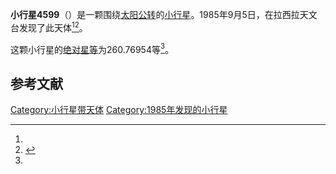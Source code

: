 {{Infobox planet
| bgcolour = #FFFFC0
| name = 4599 Rowan
| symbol = 
| image = 
| caption = 
| discovery = yes
| discovery_ref = 
| discoverer = {{link-en|亨利·德波鸿诺|Henri Debehogne}}
| discovery_site = [[拉西拉天文台|拉西拉天文台]] 
| discovered = 1985年9月5日
| designations = yes
| mp_name = 
| named_after = 
| alt_names = 1985 RZ2/ 1975 VV1 / 1977 DB2 / 1980 TV10
| mp_category = [[主带小行星|主带小行星]]
| orbit_ref = <ref name="a">[http://ssd.jpl.nasa.gov/sbdb.cgi?sstr=4599 4599 Rowan] {{Wayback|url=http://ssd.jpl.nasa.gov/sbdb.cgi?sstr=4599 |date=20201124005909 }}，小行星數據庫瀏覽器（JPL Small-Body Database Browser）－[[美国国家航空航天局|美国国家航空航天局]]喷气推进实验室</ref>
| epoch = 2456400.5 (2013年4月18日更新)
| aphelion = {{convert|3.5830367|AU|km|3|abbr=on|lk=out}}
| perihelion = {{convert|2.5628313|AU|km|3|abbr=on}}
| semimajor = {{convert|3.0729340|AU|km|3|abbr=on}}
| eccentricity = 0.1659986
| period = 1967.561362 [[日|日]]<br />5.39[[儒略年|儒略年]]
| avg_speed = 
| inclination = 3.45236
| asc_node = 109.75068
| mean_anomaly = 
| arg_peri = 260.76954
| satellites = 
| physical_characteristics = yes
| dimensions = 
| mass = 
| density = 
| surface_grav = 
| escape_velocity = 
| sidereal_day = 
| axial_tilt = 
| pole_ecliptic_lat = 
| pole_ecliptic_lon = 
| albedo = 
| temperatures= 
| temp_name1 = 
| mean_temp_1 = 
| max_temp_1 = 
| temp_name2 = 
| max_temp_2 = 
| spectral_type = 
| abs_magnitude = 260.76954
}}

'''小行星4599'''（{{lang-en|4599 Rowan}}）是一颗围绕[[太阳|太阳]][[公转|公转]]的[[小行星|小行星]]。1985年9月5日，{{link-en|亨利·德波鸿诺|Henri Debehogne}}在拉西拉天文台发现了此天体<ref name="a" /><ref>{{cite news|title=小行星列表|url=http://cfa-www.harvard.edu/iau/lists/NumberedMPs.txt|accessdate=2013-07-08|newspaper=哈佛大学|archive-date=2008-05-17|archive-url=https://web.archive.org/web/20080517010638/http://cfa-www.harvard.edu/iau/lists/NumberedMPs.txt|dead-url=no}}</ref>。

这颗小行星的[[绝对星等|绝对星等]]为260.76954等<ref name="a" />。

==参考文献==
{{reflist}}
{{Minor Planet Number|[[小行星4598|小行星4598]]|[[小行星4600|小行星4600]]}}

{{小天体}}

[[Category:小行星带天体|Category:小行星带天体]]
[[Category:1985年发现的小行星|Category:1985年发现的小行星]]

{{asteroid-stub}}
